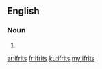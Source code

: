 ==English==

===Noun===
{{head|en|plural}}

# {{plural of|ifrit|lang=en}}

[[ar:ifrits]]
[[fr:ifrits]]
[[ku:ifrits]]
[[my:ifrits]]